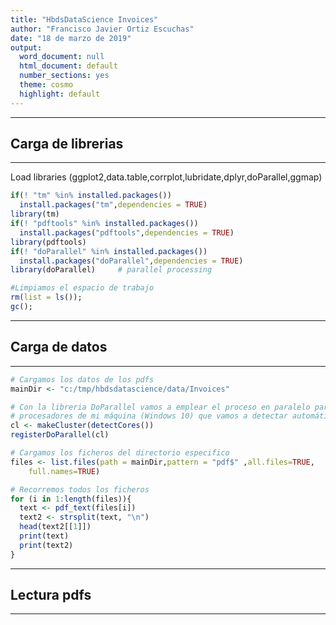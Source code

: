 ```yaml
---
title: "HbdsDataScience Invoices"
author: "Francisco Javier Ortiz Escuchas"
date: "18 de marzo de 2019"
output: 
  word_document: null
  html_document: default
  number_sections: yes
  theme: cosmo
  highlight: default
---
```


******
## Carga de librerias
******
Load libraries (ggplot2,data.table,corrplot,lubridate,dplyr,doParallel,ggmap)
```r
if(! "tm" %in% installed.packages()) 
  install.packages("tm",dependencies = TRUE)
library(tm)
if(! "pdftools" %in% installed.packages()) 
  install.packages("pdftools",dependencies = TRUE)
library(pdftools)
if(! "doParallel" %in% installed.packages()) 
  install.packages("doParallel",dependencies = TRUE)
library(doParallel)		# parallel processing

#Limpiamos el espacio de trabajo
rm(list = ls());
gc();
```

******
## Carga de datos
******
```r
# Cargamos los datos de los pdfs
mainDir <- "c:/tmp/hbdsdatascience/data/Invoices"

# Con la libreria DoParallel vamos a emplear el proceso en paralelo para los 
# procesadores de mi máquina (Windows 10) que vamos a detectar automáticamente
cl <- makeCluster(detectCores())
registerDoParallel(cl)

# Cargamos los ficheros del directorio especifico
files <- list.files(path = mainDir,pattern = "pdf$" ,all.files=TRUE,
    full.names=TRUE)

# Recorremos todos los ficheros
for (i in 1:length(files)){
  text <- pdf_text(files[i])
  text2 <- strsplit(text, "\n")
  head(text2[[1]])
  print(text)
  print(text2)
}

```

******
## Lectura pdfs
******
```r

```